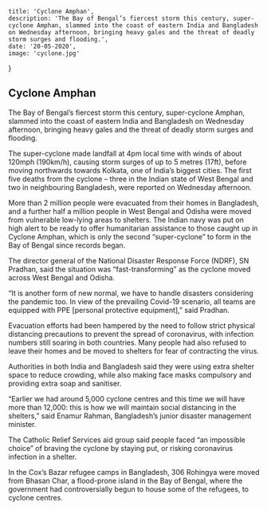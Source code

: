 
    title: 'Cyclone Amphan',
    description: 'The Bay of Bengal’s fiercest storm this century, super-cyclone Amphan, slammed into the coast of eastern India and Bangladesh on Wednesday afternoon, bringing heavy gales and the threat of deadly storm surges and flooding.',
    date: '20-05-2020',
    image: 'cyclone.jpg'
}


## Cyclone Amphan 

The Bay of Bengal’s fiercest storm this century, super-cyclone Amphan, slammed into the coast of eastern India and Bangladesh on Wednesday afternoon, bringing heavy gales and the threat of deadly storm surges and flooding.

The super-cyclone made landfall at 4pm local time with winds of about 120mph (190km/h), causing storm surges of up to 5 metres (17ft), before moving northwards towards Kolkata, one of India’s biggest cities. The first five deaths from the cyclone – three in the Indian state of West Bengal and two in neighbouring Bangladesh, were reported on Wednesday afternoon.

More than 2 million people were evacuated from their homes in Bangladesh, and a further half a million people in West Bengal and Odisha were moved from vulnerable low-lying areas to shelters. The Indian navy was put on high alert to be ready to offer humanitarian assistance to those caught up in Cyclone Amphan, which is only the second “super-cyclone” to form in the Bay of Bengal since records began.

The director general of the National Disaster Response Force (NDRF), SN Pradhan, said the situation was “fast-transforming” as the cyclone moved across West Bengal and Odisha.

“It is another form of new normal, we have to handle disasters considering the pandemic too. In view of the prevailing Covid-19 scenario, all teams are equipped with PPE [personal protective equipment],” said Pradhan.

Evacuation efforts had been hampered by the need to follow strict physical distancing precautions to prevent the spread of coronavirus, with infection numbers still soaring in both countries. Many people had also refused to leave their homes and be moved to shelters for fear of contracting the virus.

Authorities in both India and Bangladesh said they were using extra shelter space to reduce crowding, while also making face masks compulsory and providing extra soap and sanitiser.

“Earlier we had around 5,000 cyclone centres and this time we will have more than 12,000: this is how we will maintain social distancing in the shelters,” said Enamur Rahman, Bangladesh’s junior disaster management minister.

The Catholic Relief Services aid group said people faced “an impossible choice” of braving the cyclone by staying put, or risking coronavirus infection in a shelter.

In the Cox’s Bazar refugee camps in Bangladesh, 306 Rohingya were moved from Bhasan Char, a flood-prone island in the Bay of Bengal, where the government had controversially begun to house some of the refugees, to cyclone centres.